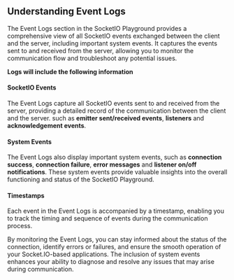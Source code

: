 ## Understanding Event Logs
The Event Logs section in the SocketIO Playground provides a comprehensive view of all SocketIO events exchanged between the client and the server, including important system events. It captures the events sent to and received from the server, allowing you to monitor the communication flow and troubleshoot any potential issues.

**Logs will include the following information**

#### SocketIO Events
The Event Logs capture all SocketIO events sent to and received from the server, providing a detailed record of the communication between the client and the server. such as **emitter sent/received events**, **listeners** and **acknowledgement events**.

#### System Events
The Event Logs also display important system events, such as **connection success**, **connection failure**, **error messages** and **listener on/off notifications**. These system events provide valuable insights into the overall functioning and status of the SocketIO Playground.

#### Timestamps
Each event in the Event Logs is accompanied by a timestamp, enabling you to track the timing and sequence of events during the communication process.


By monitoring the Event Logs, you can stay informed about the status of the connection, identify errors or failures, and ensure the smooth operation of your Socket.IO-based applications. The inclusion of system events enhances your ability to diagnose and resolve any issues that may arise during communication.
